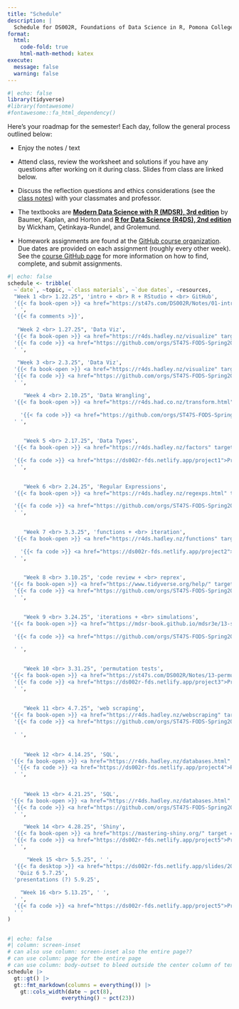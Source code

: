 ```yaml
---
title: "Schedule"
description: |
  Schedule for DS002R, Foundations of Data Science in R, Pomona College, Spring 2025
format:
  html:
    code-fold: true
    html-math-method: katex
execute: 
  message: false
  warning: false
---
```



<!-- Note to self:  this broke when i upgraded the gt package above 0.11.0 (to 0.11.1).  not sure why!  didn't like the function: gt::fmt_markdown(columns = everything())  -->



```r
#| echo: false
library(tidyverse)
#library(fontawesome)
#fontawesome::fa_html_dependency()
```

Here's your roadmap for the semester! Each day, follow the general process outlined below:

-   Enjoy the notes / text <i class="fas fa-book-open"></i>

-   Attend class, review the <i class="fas fa-pencil-alt"></i> worksheet and solutions if you have any questions after working on it during class.  <i class="fas fa-desktop"></i> Slides from class are linked below. 

-   Discuss the reflection questions <i class="fas fa-lightbulb"></i> and ethics considerations <i class="fas fa-balance-scale"></i> (see the <i class="fas fa-book-open"></i> <a href = "https://ds002r-fds.netlify.app/notes" target = "_blank">class notes</a>) with your classmates and professor.

-   The textbooks are <b> <a href = "https://mdsr-book.github.io/mdsr3e/" target = "_blank">Modern Data Science with R (MDSR), 3rd edition</a></b> by Baumer, Kaplan, and Horton and <b> <a href = "https://r4ds.hadley.nz/" target = "_blank">R for Data Science (R4DS), 2nd edition</a></b> by Wickham, Çetinkaya-Rundel, and Grolemund.

-   Homework assignments are found at the <a href = "https://github.com/orgs/ST47S-FODS-Spring2025/repositories" target = "_blank">GitHub course organization</a>.  Due dates are provided on each assignment (roughly every other week).  See the <a href = "https://ds002r-fds.netlify.app/github">course GitHub page</a> for more information on how to find, complete, and submit assignments.

<!--
In order to use the icons, you need the fontawesome extension, https://github.com/quarto-ext/fontawesome

quarto add quarto-ext/fontawesome
-->


```r
#| echo: false
schedule <- tribble(
  ~`date`, ~topic, ~`class materials`, ~`due dates`, ~resources,
  "Week 1 <br> 1.22.25", 'intro + <br> R + RStudio + <br> GitHub', 
  '{{< fa book-open >}} <a href="https://st47s.com/DS002R/Notes/01-intro.html" target = "_blank">Introduction</a> <br> {{< fa book-open >}} <a href="https://mdsr-book.github.io/mdsr3e/01-intro.html" target = "_blank"> MDSR Prologue</a> <br> {{< fa book-open >}} <a href = "https://www.openscapes.org/blog/2022/05/27/github-illustrated-series/" target = "_blank">Why Git? + monsters</a> <br> {{< fa desktop >}} <a href="https://ds002r-fds.netlify.app/slides/2025-01-22-intro.html" target = "_blank"> Introduction</a> <br> {{< fa pencil >}} <a href="https://ds002r-fds.netlify.app/handout/ws1_ds2_s25_DSproj.pdf" target = "_blank">WS 1 - DS project</a> <br> {{< fa pencil >}} <a href="https://ds002r-fds.netlify.app/handout/ws2_ds2_s25_R.pdf" target = "_blank">WS 2 - R syntax</a>',
  ' ',
  '{{< fa comments >}}',
  
   "Week 2 <br> 1.27.25", 'Data Viz', 
  '{{< fa book-open >}} <a href="https://r4ds.hadley.nz/visualize" target = "_blank"> R4DS Visualize</a> <br> {{< fa book-open >}} <a href="https://st47s.com/DS002R/Notes/10-grammar-graphics.html" target = "_blank">graphics</a> <br> {{< fa book-open >}} <a href="https://st47s.com/DS002R/Notes/11-ggplot.html" target = "_blank">ggplot</a> <br> {{< fa desktop >}} <a href="https://ds002r-fds.netlify.app/slides/2025-01-27-dataviz.html" target = "_blank"> Data Viz</a>',
  '{{< fa code >}} <a href="https://github.com/orgs/ST47S-FODS-Spring2025/repositories" target = "_blank">HW 1</a> - due 1.30.25 (Thursday!)',
  ' ',
  
   "Week 3 <br> 2.3.25", 'Data Viz', 
  '{{< fa book-open >}} <a href="https://r4ds.hadley.nz/visualize" target = "_blank"> R4DS Visualize</a> <br> {{< fa book-open >}} <a href="https://st47s.com/DS002R/Notes/10-grammar-graphics.html" target = "_blank">graphics</a> <br> {{< fa book-open >}} <a href="https://st47s.com/DS002R/Notes/11-ggplot.html" target = "_blank">ggplot</a> <br> {{< fa desktop >}} <a href="https://ds002r-fds.netlify.app/slides/2025-08-28-dataviz.html" target = "_blank"> Data Viz</a> <br> {{< fa desktop >}} <a href="https://ds002r-fds.netlify.app/slides/2025-09-11-verbs.html" target = "_blank"> Data Verbs</a>',
  '{{< fa code >}} <a href="https://github.com/orgs/ST47S-FODS-Spring2025/repositories" target = "_blank">HW 2</a> - due 2.3.25 (Monday going forward)',
  ' ',

     "Week 4 <br> 2.10.25", 'Data Wrangling', 
  '{{< fa book-open >}} <a href="https://r4ds.had.co.nz/transform.html" target = "_blank"> R4DS Transform</a> <br> {{< fa book-open >}} <a href="https://st47s.com/DS002R/Notes/07-wrangling.html" target = "_blank">wrangling</a> <br> {{< fa desktop >}} <a href="https://ds002r-fds.netlify.app/slides/2025-09-11-verbs.html" target = "_blank"> Data Verbs</a> <br> {{< fa desktop >}} <a href="https://ds002r-fds.netlify.app/slides/2025-09-18-pivotjoin.html" target = "_blank"> Pivot + Join</a> ',

    '{{< fa code >}} <a href="https://github.com/orgs/ST47S-FODS-Spring2025/repositories" target = "_blank">HW 3</a> - due 2.10.25 <br> Quiz 1 2.12.25',
  ' ',

  
     "Week 5 <br> 2.17.25", 'Data Types', 
  '{{< fa book-open >}} <a href="https://r4ds.hadley.nz/factors" target = "_blank"> R4DS Factors</a> <br> {{< fa book-open >}} <a href="https://r4ds.hadley.nz/strings" target = "_blank"> R4DS Strings</a> <br> {{< fa book-open >}} <a href="https://st47s.com/DS002R/Notes/08-text-analysis.html" target = "_blank">Text analysis</a> <br> {{< fa desktop >}} <a href="https://ds002r-fds.netlify.app/slides/2025-09-23-types.html" target = "_blank">Data Types</a> ',

  '{{< fa code >}} <a href="https://ds002r-fds.netlify.app/project1">Project 1</a> - due 2.19.25',
  ' ',

  
     "Week 6 <br> 2.24.25", 'Regular Expressions', 
  '{{< fa book-open >}} <a href="https://r4ds.hadley.nz/regexps.html" target = "_blank"> R4DS Regular expressions</a> <br> {{< fa book-open >}} <a href="https://st47s.com/DS002R/Notes/09-reg-expr.html" target = "_blank">Regular expressions</a> <br> {{< fa desktop >}} <a href="https://ds002r-fds.netlify.app/slides/2025-09-30-regex.html" target = "_blank">Regular expressions</a>',

  '{{< fa code >}} <a href="https://github.com/orgs/ST47S-FODS-Spring2025/repositories" target = "_blank">HW 4</a> - due 2.24.25 <br> Quiz 2 2.26.25',
  ' ',

  
     "Week 7 <br> 3.3.25", 'functions + <br> iteration', 
  '{{< fa book-open >}} <a href="https://r4ds.hadley.nz/functions" target = "_blank"> R4DS Fuctions</a> <br>  {{< fa book-open >}} <a href="https://r4ds.hadley.nz/iteration" target = "_blank"> R4DS Iteration</a> <br>  {{< fa book-open >}} <a href="https://st47s.com/DS002R/Notes/12-iteration.html" target = "_blank">Functions + Iteration</a> <br> {{< fa desktop >}} <a href="https://ds002r-fds.netlify.app/slides/2025-10-07-funcmap.html" target = "_blank">functions + iteration</a>',

    '{{< fa code >}} <a href="https://ds002r-fds.netlify.app/project2">Project 2</a> - due 3.5.25',
  ' ',

  
     "Week 8 <br> 3.10.25", 'code review + <br> reprex', 
 '{{< fa book-open >}} <a href="https://www.tidyverse.org/help/" target = "_blank"> reproducible examples</a> <br>  {{< fa book-open >}} <a href="https://style.tidyverse.org/" target = "_blank"> Tidyverse style guide</a> <br>  {{< fa book-open >}} <a href="https://st47s.com/DS002R/Notes/16-reprex.html" target = "_blank">Reproducible examples</a> <br> {{< fa desktop >}} <a href="https://ds002r-fds.netlify.app/slides/2025-10-16-help.html" target = "_blank">help me help you</a>',
  '{{< fa code >}} <a href="https://github.com/orgs/ST47S-FODS-Spring2025/repositories" target = "_blank">HW 5</a> - due 3.10.25',
  ' ',

  
     "Week 9 <br> 3.24.25", 'iterations + <br> simulations', 
 '{{< fa book-open >}} <a href="https://mdsr-book.github.io/mdsr3e/13-simulation.html" target = "_blank"> MDSR Simulations</a> <br> {{< fa book-open >}} <a href="https://st47s.com/DS002R/Notes/12-iteration.html" target = "_blank">Iterations</a> <br> {{< fa desktop >}} <a href="https://ds002r-fds.netlify.app/slides/2025-10-21-iters.html" target = "_blank">Iterations</a>',

  '{{< fa code >}} <a href="https://github.com/orgs/ST47S-FODS-Spring2025/repositories" target = "_blank">HW 6</a> - due 3.24.25 <br> Quiz 3 3.26.25',

  ' ',

  
     "Week 10 <br> 3.31.25", 'permutation tests', 
 '{{< fa book-open >}} <a href="https://st47s.com/DS002R/Notes/13-permutation-tests.html" target = "_blank">Permutation tests</a> <br> {{< fa desktop >}} <a href="https://ds002r-fds.netlify.app/slides/2025-10-28-perm.html" target = "_blank">Permutation tests</a>',
  '{{< fa code >}} <a href="https://ds002r-fds.netlify.app/project3">Project 3</a> - due 4.2.25',
  ' ',
  
  
     "Week 11 <br> 4.7.25", 'web scraping', 
 '{{< fa book-open >}} <a href="https://r4ds.hadley.nz/webscraping" target = "_blank">R4DS Web scraping</a> <br> {{< fa book-open >}} <a href="https://st47s.com/DS002R/Notes/03-rvest.html" target = "_blank">Web scraping</a> <br> {{< fa desktop >}} <a href="https://ds002r-fds.netlify.app/slides/2025-11-04-webscrape.html" target = "_blank">Web scraping</a>',
  '{{< fa code >}} <a href="https://github.com/orgs/ST47S-FODS-Spring2025/repositories" target = "_blank">HW 7</a> - due 4.7.25 <br> Quiz 4 4.9.25',

  ' ',
  
  
     "Week 12 <br> 4.14.25", 'SQL', 
 '{{< fa book-open >}} <a href="https://r4ds.hadley.nz/databases.html" target = "_blank">R4DS Databases</a> <br> {{< fa book-open >}} <a href="https://mdsr-book.github.io/mdsr3e/15-sqlI.html" target = "_blank">MDSR Database querying</a> <br> {{< fa book-open >}} <a href="https://st47s.com/DS002R/Notes/04-sql-in-R.html" target = "_blank">SQL</a> <br> {{< fa desktop >}} <a href="https://ds002r-fds.netlify.app/slides/2025-11-11-db.html" target = "_blank">SQL DBMS</a> <br> {{< fa desktop >}} <a href="https://ds002r-fds.netlify.app/slides/2025-11-13-clauses.html" target = "_blank">SQL clauses</a>',
   '{{< fa code >}} <a href="https://ds002r-fds.netlify.app/project4">Project 4</a> - due 4.16.25',
  ' ',
  
  
     "Week 13 <br> 4.21.25", 'SQL', 
 '{{< fa book-open >}} <a href="https://r4ds.hadley.nz/databases.html" target = "_blank">R4DS Databases</a> <br> {{< fa book-open >}} <a href="https://mdsr-book.github.io/mdsr3e/15-sqlI.html" target = "_blank">MDSR Database querying</a> <br> {{< fa book-open >}} <a href="https://st47s.com/DS002R/Notes/06-sql-joins.html" target = "_blank">SQL joins</a> <br> {{< fa desktop >}} <a href="https://ds002r-fds.netlify.app/slides/2025-11-18-joins.html" target = "_blank">SQL joins</a>',
  '{{< fa code >}} <a href="https://github.com/orgs/ST47S-FODS-Spring2025/repositories" target = "_blank">HW 8</a> - due 4.21.25 <br> Quiz 5 4.23.25',
  ' ',

     "Week 14 <br> 4.28.25", 'Shiny', 
  '{{< fa book-open >}} <a href="https://mastering-shiny.org/" target = "_blank">Matering Shiny</a> <br> {{< fa book-open >}} <a href="https://mdsr-book.github.io/mdsr3e/14-datavizIII.html#sec-shiny" target = "_blank">MDSR Interactive web apps with Shiny</a> <br> {{< fa book-open >}} <a href="https://st47s.com/DS002R/Notes/12-shiny.html" target = "_blank">Shiny</a> <br> {{< fa desktop >}} <a href="https://ds002r-fds.netlify.app/slides/2025-11-25-shiny.html" target = "_blank">Shiny</a>',
  '{{< fa code >}} <a href="https://ds002r-fds.netlify.app/project5">Project 5</a> - due 4.30.25',
  ' ',

      "Week 15 <br> 5.5.25", ' ', 
  '{{< fa desktop >}} <a href="https://ds002r-fds.netlify.app/slides/2025-12-02-fin.html" target = "_blank">Fin</a> ',
   'Quiz 6 5.7.25',
  'presentations (?) 5.9.25',
  
    "Week 16 <br> 5.13.25", ' ', 
  ' ',
  '{{< fa code >}} <a href="https://ds002r-fds.netlify.app/project5">Project 6</a> - due 5.13.25 <br> + presentations (?)',
  ' '
)
  
```

```r
#| echo: false
#| column: screen-inset
# can also use column: screen-inset also the entire page??
# can use column: page for the entire page
# can use column: body-outset to bleed outside the center column of text
schedule |> 
  gt::gt() |> 
  gt::fmt_markdown(columns = everything()) |> 
    gt::cols_width(date ~ pct(8),
                 everything() ~ pct(23)) 
```





